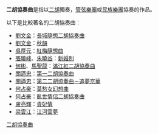 '''二胡協奏曲'''是指以[[二胡|二胡]]獨奏，[[管弦樂團|管弦樂團]]或[[民族樂團|民族樂團]]協奏的作品。

以下是比較著名的二胡協奏曲：
* [[劉文金|劉文金]]：[[長城隨想二胡協奏曲|長城隨想二胡協奏曲]]
* [[劉文金|劉文金]]：[[秋韻|秋韻]]
* [[吳厚元|吳厚元]]：[[紅梅隨想曲|紅梅隨想曲]]
* [[張曉峰|張曉峰]]、[[朱曉谷|朱曉谷]]：[[新婚別|新婚別]]
* [[上海民族樂團|何彬]]、[[馬聖龍|馬聖龍]]：[[滿江紅二胡協奏曲|滿江紅二胡協奏曲]]
* [[關迺忠|關迺忠]]：[[第一二胡協奏曲|第一二胡協奏曲]]
* [[關迺忠|關迺忠]]：[[第二二胡協奏曲－追夢京華|第二二胡協奏曲－追夢京華]]
* [[何占豪|何占豪]]：[[莫愁女幻想曲|莫愁女幻想曲]]
* [[何占豪|何占豪]]：[[亂世情侶二胡協奏曲|亂世情侶二胡協奏曲]]
* [[盧亮輝|盧亮輝]]：[[貴妃情|貴妃情]]
* [[梁雲江|梁雲江]]：[[江河雲夢|江河雲夢]]

{{音樂小作品}}

[[Category:二胡協奏曲|]]